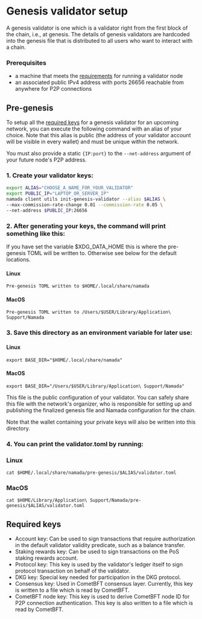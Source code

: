 
# Genesis validator setup

A genesis validator is one which is a validator right from the first block of the chain, i.e., at genesis. The details of genesis validators are hardcoded into the genesis file that is distributed to all users who want to interact with a chain.

### Prerequisites

- a machine that meets the [requirements](./hardware.md) for running a validator node
- an associated public IPv4 address with ports 26656 reachable from anywhere for P2P connections

## Pre-genesis

To setup all the [required keys](#required-keys) for a genesis validator for an upcoming network, you can execute the following command with an alias of your choice. Note that this alias is public (the address of your validator account will be visible in every wallet) and must be unique within the network.

You must also provide a static `{IP:port}` to the `--net-address` argument of your future node's P2P address.

### 1. Create your validator keys:
``` bash
export ALIAS="CHOOSE_A_NAME_FOR_YOUR_VALIDATOR"
export PUBLIC_IP="LAPTOP_OR_SERVER_IP"
namada client utils init-genesis-validator --alias $ALIAS \
--max-commission-rate-change 0.01 --commission-rate 0.05 \
--net-address $PUBLIC_IP:26656
```

### 2. After generating your keys, the command will print something like this:

<Callout type="info">
If you have set the variable $XDG_DATA_HOME this is where the pre-genesis TOML will be written to. Otherwise see below for the default locations.
</Callout>

#### Linux 
```text copy
Pre-genesis TOML written to $HOME/.local/share/namada
```

#### MacOS
```text copy
Pre-genesis TOML written to /Users/$USER/Library/Application\ Support/Namada
```

### 3. Save this directory as an environment variable for later use:

#### Linux 
```shell copy
export BASE_DIR="$HOME/.local/share/namada"
```
#### MacOS
```shell copy
export BASE_DIR="/Users/$USER/Library/Application\ Support/Namada"
```

This file is the public configuration of your validator. You can safely share this file with the network's organizer, who is responsible for setting up and publishing the finalized genesis file and Namada configuration for the chain.

Note that the wallet containing your private keys will also be written into this directory.

### 4. You can print the validator.toml by running: 

### Linux 
```shell copy
cat $HOME/.local/share/namada/pre-genesis/$ALIAS/validator.toml
```

### MacOS 
```shell copy
cat $HOME/Library/Application\ Support/Namada/pre-genesis/$ALIAS/validator.toml
```

## Required keys

- Account key: Can be used to sign transactions that require authorization in the default validator validity predicate, such as a balance transfer.
- Staking rewards key: Can be used to sign transactions on the PoS staking rewards account.
- Protocol key: This key is used by the validator's ledger itself to sign protocol transaction on behalf of the validator.
- DKG key: Special key needed for participation in the DKG protocol.
- Consensus key: Used in CometBFT consensus layer. Currently, this key is written to a file which is read by CometBFT.
- CometBFT node key: This key is used to derive CometBFT node ID for P2P connection authentication. This key is also written to a file which is read by CometBFT.
